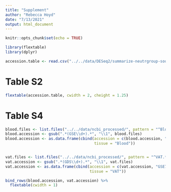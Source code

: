 ```yaml
---
title: "Supplement"
author: "Rebecca Hoyd"
date: "7/13/2021"
output: html_document
---
```


```r
knitr::opts_chunk$set(echo = TRUE)

library(flextable)
library(dplyr)
```


```r
accession.table <- read.csv("../../data/DESeq2/summarize-neutrgroup-sources.csv", stringsAsFactors = F)
```

# Table S2

```r
flextable(accession.table, cwidth = 2, cheight = 1.25)
```

# Table S4

```r
blood.files <- list.files("../../data/ncbi_processed/", pattern = "^Blood.*.txt")
blood.accession <- gsub(".*(GSE\\d+).*", "\\1", blood.files)
blood.accession <- as.data.frame(cbind(accession = c(blood.accession, "GSE19790"),
                                       tissue = "Blood"))


vat.files <- list.files("../../data/ncbi_processed/", pattern = "^VAT.*.txt")
vat.accession <- gsub(".*(GDS\\d+).*", "\\1", vat.files)
vat.accession <- as.data.frame(cbind(accession = c(vat.accession, "GSE71415"),
                                     tissue = "VAT"))
```

```r
bind_rows(blood.accession, vat.accession) %>%
  flextable(cwidth = 1)
```